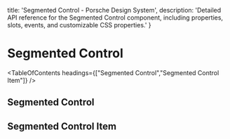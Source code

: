 
  title: 'Segmented Control - Porsche Design System',
  description: 'Detailed API reference for the Segmented Control component, including properties, slots, events, and customizable CSS properties.'
}

# Segmented Control <ComponentStatus tagName="p-segmented-control"></ComponentStatus>

<TableOfContents headings={["Segmented Control","Segmented Control Item"]} />

## Segmented Control

<ComponentApi tagName="p-segmented-control" showTableOfContents={false} />

## Segmented Control Item

<ComponentApi tagName="p-segmented-control-item" showTableOfContents={false} />